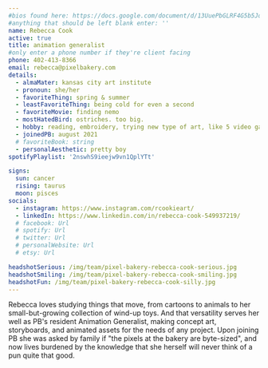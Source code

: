 ```yaml
---
#bios found here: https://docs.google.com/document/d/13UuePbGLRF4G5b5JoEe2Vua3NukZ1-QwRW4Oisnd8lI/edit#
#anything that should be left blank enter: ''
name: Rebecca Cook
active: true
title: animation generalist
#only enter a phone number if they're client facing
phone: 402-413-8366
email: rebecca@pixelbakery.com
details:
  - almaMater: kansas city art institute
  - pronoun: she/her
  - favoriteThing: spring & summer
  - leastFavoriteThing: being cold for even a second
  - favoriteMovie: finding nemo
  - mostHatedBird: ostriches. too big.
  - hobby: reading, embroidery, trying new type of art, like 5 video games she'll replay forever
  - joinedPB: august 2021
  # favoriteBook: string
  - personalAesthetic: pretty boy
spotifyPlaylist: '2nswhS9ieejw9vn1QplYTt'

signs:
  sun: cancer
  rising: taurus
  moon: pisces
socials:
  - instagram: https://www.instagram.com/rcookieart/
  - linkedIn: https://www.linkedin.com/in/rebecca-cook-549937219/
  # facebook: Url
  # spotify: Url
  # twitter: Url
  # personalWebsite: Url
  # etsy: Url

headshotSerious: /img/team/pixel-bakery-rebecca-cook-serious.jpg
headshotSmiling: /img/team/pixel-bakery-rebecca-cook-smiling.jpg
headshotFun: /img/team/pixel-bakery-rebecca-cook-silly.jpg
---
```


Rebecca loves studying things that move, from cartoons to animals to her small-but-growing collection of wind-up toys. And that versatility serves her well as PB's resident Animation Generalist, making concept art, storyboards, and animated assets for the needs of any project. Upon joining PB she was asked by family if "the pixels at the bakery are byte-sized", and now lives burdened by the knowledge that she herself will never think of a pun quite that good.

